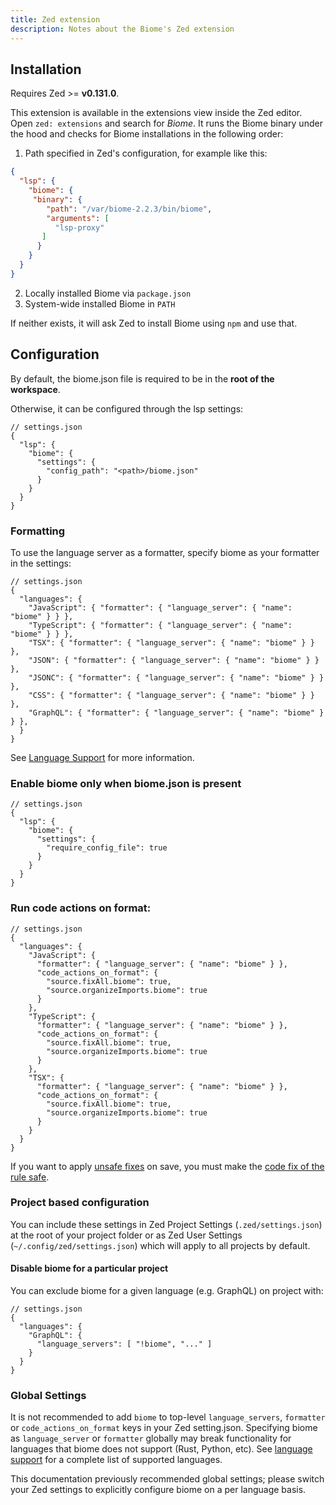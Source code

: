 ```yaml
---
title: Zed extension
description: Notes about the Biome's Zed extension
---
```


## Installation

Requires Zed >= **v0.131.0**.

This extension is available in the extensions view inside the Zed editor. Open `zed: extensions` and search for _Biome_. It runs the Biome binary under the hood and checks for Biome installations in the following order:

1. Path specified in Zed's configuration, for example like this:
  ```json title='.zed/settings.json'
  {
    "lsp": {
      "biome": {
       "binary": {
          "path": "/var/biome-2.2.3/bin/biome",
          "arguments": [
            "lsp-proxy"
         ]
        }
      }
    }
  }
  ```
2. Locally installed Biome via `package.json`
3. System-wide installed Biome in `PATH`

If neither exists, it will ask Zed to install Biome using `npm` and use that.

## Configuration

By default, the biome.json file is required to be in the **root of the workspace**.

Otherwise, it can be configured through the lsp settings:

```jsonc
// settings.json
{
  "lsp": {
    "biome": {
      "settings": {
        "config_path": "<path>/biome.json"
      }
    }
  }
}
```

### Formatting

To use the language server as a formatter, specify biome as your formatter in the settings:

```jsonc
// settings.json
{
  "languages": {
    "JavaScript": { "formatter": { "language_server": { "name": "biome" } } },
    "TypeScript": { "formatter": { "language_server": { "name": "biome" } } },
    "TSX": { "formatter": { "language_server": { "name": "biome" } } },
    "JSON": { "formatter": { "language_server": { "name": "biome" } } },
    "JSONC": { "formatter": { "language_server": { "name": "biome" } } },
    "CSS": { "formatter": { "language_server": { "name": "biome" } } },
    "GraphQL": { "formatter": { "language_server": { "name": "biome" } } },
  }
}
```

See [Language Support](/internals/language-support) for more information.

### Enable biome only when biome.json is present

```jsonc
// settings.json
{
  "lsp": {
    "biome": {
      "settings": {
        "require_config_file": true
      }
    }
  }
}
```

### Run code actions on format:

```jsonc
// settings.json
{
  "languages": {
    "JavaScript": {
      "formatter": { "language_server": { "name": "biome" } },
      "code_actions_on_format": {
        "source.fixAll.biome": true,
        "source.organizeImports.biome": true
      }
    },
    "TypeScript": {
      "formatter": { "language_server": { "name": "biome" } },
      "code_actions_on_format": {
        "source.fixAll.biome": true,
        "source.organizeImports.biome": true
      }
    },
    "TSX": {
      "formatter": { "language_server": { "name": "biome" } },
      "code_actions_on_format": {
        "source.fixAll.biome": true,
        "source.organizeImports.biome": true
      }
    }
  }
}
```

If you want to apply [unsafe fixes](/linter/#unsafe-fixes) on save, you must make the [code fix of the rule safe](/linter/#configure-the-code-fix).

### Project based configuration

You can include these settings in Zed Project Settings (`.zed/settings.json`) at the root of your project folder or as Zed User Settings (`~/.config/zed/settings.json`) which will apply to all projects by default.

#### Disable biome for a particular project

You can exclude biome for a given language (e.g. GraphQL) on project with:

```jsonc
// settings.json
{
  "languages": {
    "GraphQL": {
      "language_servers": [ "!biome", "..." ]
    }
  }
}
```

### Global Settings

It is not recommended to add `biome` to top-level `language_servers`, `formatter` or `code_actions_on_format` keys in your Zed setting.json. Specifying biome as `language_server` or `formatter` globally may break functionality for languages that biome does not support (Rust, Python, etc).  See [language support](/internals/language-support) for a complete list of supported languages.

This documentation previously recommended global settings; please switch your Zed settings to explicitly configure biome on a per language basis.
